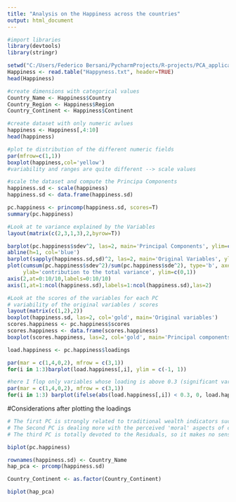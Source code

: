 ```yaml
---
title: "Analysis on the Happiness across the countries"
output: html_document
---
```

```r
#import libraries
library(devtools)
library(stringr)
```
```r
setwd("C:/Users/Federico Bersani/PycharmProjects/R-projects/PCA_applications")
Happiness <- read.table("Happyness.txt", header=TRUE)
head(Happiness)
```


```r
#create dimensions with categorical values
Country_Name <- Happiness$Country
Country_Region <- Happiness$Region
Country_Continent <- Happiness$Continent
```
```r
#create dataset with only numeric avlues
happiness <- Happiness[,4:10]
head(happiness)
```
```r
#plot te distribution of the different numeric fields
par(mfrow=c(1,1))
boxplot(happiness,col='yellow')
#variability and ranges are quite different --> scale values
```
```r
#scale the dataset and compute the Principa Components
happiness.sd <- scale(happiness)
happiness.sd <- data.frame(happiness.sd)

pc.happiness <- princomp(happiness.sd, scores=T)
summary(pc.happiness)
```
```r
#Look at te variance explained by the Variables
layout(matrix(c(2,3,1,3),2,byrow=T))

barplot(pc.happiness$sdev^2, las=2, main='Principal Components', ylim=c(0,4), ylab='Variances')
abline(h=1, col='blue')
barplot(sapply(happiness.sd,sd)^2, las=2, main='Original Variables', ylim=c(0,4), ylab='Variances')
plot(cumsum(pc.happiness$sdev^2)/sum(pc.happiness$sde^2), type='b', axes=F, xlab='number of components',
     ylab='contribution to the total variance', ylim=c(0,1))
axis(2,at=0:10/10,labels=0:10/10)
axis(1,at=1:ncol(happiness.sd),labels=1:ncol(happiness.sd),las=2)
```
```r
#Look at the scores of the variables for each PC
# variability of the original variables / scores
layout(matrix(c(1,2),2))
boxplot(happiness.sd, las=2, col='gold', main='Original variables')
scores.happiness <- pc.happiness$scores
scores.happiness <- data.frame(scores.happiness)
boxplot(scores.happiness, las=2, col='gold', main='Principal components')
```
```r
load.happiness <- pc.happiness$loadings

par(mar = c(1,4,0,2), mfrow = c(3,1))
for(i in 1:3)barplot(load.happiness[,i], ylim = c(-1, 1))

#here I flop only variables whose loading is above 0.3 (significant variables)
par(mar = c(1,4,0,2), mfrow = c(3,1))
for(i in 1:3) barplot(ifelse(abs(load.happiness[,i]) < 0.3, 0, load.happiness[,i]) , ylim = c(-1, 1));abline(h=0)

```
#Considerations after plotting the loadings
```r
# The first PC is strongly related to traditional wealth indicators such as GDP, life expectancy and Social Support.
# The Second PC is dealing more with the perceived 'moral' aspects of countries behavior and lifestyle. Indeed, high values on the second PC are linked with higher perception of corruption, while lower values on the second PC represent high  generosity and high freedom on life choices.
# The third PC is totally devoted to the Residuals, so it makes no sense to deeper the analysis in that direction.

```
```r
biplot(pc.happiness)
```
```r
rownames(happiness.sd) <- Country_Name
hap_pca <- prcomp(happiness.sd)

Country_Continent <- as.factor(Country_Continent)

biplot(hap_pca)
```
